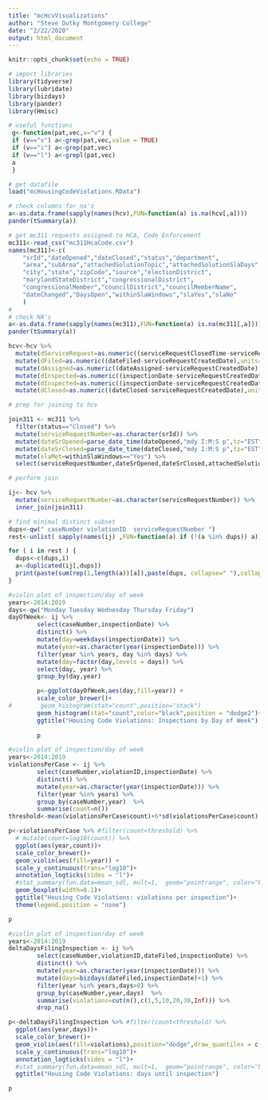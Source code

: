 ```yaml
---
title: "mcHcvVisualizations"
author: "Steve Dutky Montgomery College"
date: "2/22/2020"
output: html_document
---
```


```r
knitr::opts_chunk$set(echo = TRUE)
```

```r
# import libraries
library(tidyverse)
library(lubridate)
library(bizdays)
library(pander)
library(Hmisc)
```

```r
# useful functions
 g<-function(pat,vec,v="v") {
 if (v=="v") a<-grep(pat,vec,value = TRUE)
 if (v=="i") a<-grep(pat,vec)
 if (v=="l") a<-grepl(pat,vec)
 a
 }
```


```r
# get datafile
load("mcHousingCodeViolations.RData")
```
```r
# check columns for na's
a<-as.data.frame(sapply(names(hcv),FUN=function(a) is.na(hcv[,a])))
pander(tSummary(a))
```
```r
# get mc311 requests assigned to HCA, Code Enforcement
mc311<-read_csv("mc311HcaCode.csv")
names(mc311)<-c(
    "srId","dateOpened","dateClosed","status","department",
    "area","subArea","attachedSolutionTopic","attachedSolutionSlaDays",
    "city","state","zipCode","source","electionDistrict",
    "marylandStateDistrict","congressionalDistrict",
    "congressionalMember","councilDistrict","councilMemberName",
    "dateChanged","DaysOpen","withinSlaWindows","slaYes","slaNo"
    )
#
# check NA's
a<-as.data.frame(sapply(names(mc311),FUN=function(a) is.na(mc311[,a])))
pander(tSummary(a))
```


```r
hcv<-hcv %>%
  mutate(dServiceRequest=as.numeric((serviceRequestClosedTime-serviceRequestCreatedDate),units="days")) %>%
  mutate(dFiled=as.numeric((dateFiled-serviceRequestCreatedDate),units="days")) %>%
  mutate(dAssigned=as.numeric((dateAssigned-serviceRequestCreatedDate),units="days")) %>%
  mutate(dInspected=as.numeric((inspectionDate-serviceRequestCreatedDate),units="days")) %>%
  mutate(dInspected=as.numeric((inspectionDate-serviceRequestCreatedDate),units="days")) %>%
  mutate(dClosed=as.numeric((dateClosed-serviceRequestCreatedDate),units="days"))
```

```r
# prep for joining to hcv

join311 <- mc311 %>%
  filter(status=="Closed") %>%
  mutate(serviceRequestNumber=as.character(srId)) %>%
  mutate(dateSrOpened=parse_date_time(dateOpened,"mdy I:M:S p",tz="EST")) %>%
  mutate(dateSrClosed=parse_date_time(dateClosed,"mdy I:M:S p",tz="EST")) %>%
  mutate(slaMet=withinSlaWindows=="Yes") %>%
  select(serviceRequestNumber,dateSrOpened,dateSrClosed,attachedSolutionTopic,attachedSolutionSlaDays,slaMet)

```

```r
# perform join

ij<- hcv %>% 
  mutate(serviceRequestNumber=as.character(serviceRequestNumber)) %>%
  inner_join(join311)
```


```r
# find minimal distinct subset
dups<-qw(" caseNumber violationID  serviceRequestNumber ")
rest<-unlist( sapply(names(ij) ,FUN=function(a) if (!(a %in% dups)) a))

for ( i in rest ) {
  dups<-c(dups,i)
  a<-duplicated(ij[,dups])
  print(paste(sum(rep(1,length(a))[a]),paste(dups, collapse=" "),collapse=" "))
}
```
```r
#violin plot of inspection/day of week
years<-2014:2019
days<-qw("Monday Tuesday Wednesday Thursday Friday")
dayOfWeek<- ij %>%
        select(caseNumber,inspectionDate) %>%
        distinct() %>%
        mutate(day=weekdays(inspectionDate)) %>%
        mutate(year=as.character(year(inspectionDate))) %>%
        filter(year %in% years, day %in% days) %>%
        mutate(day=factor(day,levels = days)) %>%
        select(day, year) %>%
        group_by(day,year)  

        p<-ggplot(dayOfWeek,aes(day,fill=year)) +
        scale_color_brewer()+
#        geom_histogram(stat="count",position="stack")
        geom_histogram(stat="count",color="black",position = "dodge2")+
        ggtitle("Housing Code Violations: Inspections by Day of Week")
        
        p
```


```r

#violin plot of inspection/day of week
years<-2014:2019
violationsPerCase <- ij %>%
        select(caseNumber,violationID,inspectionDate) %>%
        distinct() %>%
        mutate(year=as.character(year(inspectionDate))) %>%
        filter(year %in% years) %>%
        group_by(caseNumber,year)  %>%
        summarise(count=n())
threshold<-mean(violationsPerCase$count)+6*sd(violationsPerCase$count)

p<-violationsPerCase %>% #filter(count<threshold) %>%
  # mutate(count=log10(count)) %>%
  ggplot(aes(year,count))+
  scale_color_brewer()+
  geom_violin(aes(fill=year)) +
  scale_y_continuous(trans="log10")+
  annotation_logticks(sides = "l")+
  #stat_summary(fun.data=mean_sdl, mult=1,  geom="pointrange", color="black")+
  geom_boxplot(width=0.1)+
  ggtitle("Housing Code Violations: violations per inspection")+
  theme(legend.position = "none")

p
```

```r

#violin plot of inspection/day of week
years<-2014:2019
deltaDaysFilingInspection <- ij %>%
        select(caseNumber,violationID,dateFiled,inspectionDate) %>%
        distinct() %>%
        mutate(year=as.character(year(inspectionDate))) %>%
        mutate(days=bizdays(dateFiled,inspectionDate)+1) %>%
        filter(year %in% years,days>0) %>%
        group_by(caseNumber,year,days)  %>%
        summarise(violations=cut(n(),c(1,5,10,20,30,Inf))) %>%
        drop_na()

p<-deltaDaysFilingInspection %>% #filter(count<threshold) %>%
  ggplot(aes(year,days))+
  scale_color_brewer()+
  geom_violin(aes(fill=violations),position="dodge",draw_quantiles = c(0.25,0.5,0.75)) +
  scale_y_continuous(trans="log10")+
  annotation_logticks(sides = "l")+
  #stat_summary(fun.data=mean_sdl, mult=1,  geom="pointrange", color="black")+
  ggtitle("Housing Code Violations: days until inspection")

p
```

